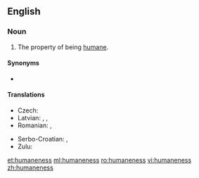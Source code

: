 ==English==

===Noun===
{{en-noun|-}}

# The property of being [[humane]].

====Synonyms====
* {{l/en|humanity}}

====Translations====
{{trans-top|property of being humane}}
* Czech: {{t|cs|lidskost|f}}
* Latvian: {{t|lv|cilvēcība|f}}, {{t|lv|cilvēcīgums|m}}, {{t|lv|humanitāte|f}}
* Romanian: {{t+|ro|omenie|f}}, {{t+|ro|umanitate|f}}
{{trans-mid}}
* Serbo-Croatian: {{t|sh|čȍvjekoljūblje|n}}, {{t|sh|čovjekoljùbivōst|f}}
* Zulu: {{t|zu|ubuntu|c14}}
{{trans-bottom}}

[[et:humaneness]]
[[ml:humaneness]]
[[ro:humaneness]]
[[vi:humaneness]]
[[zh:humaneness]]